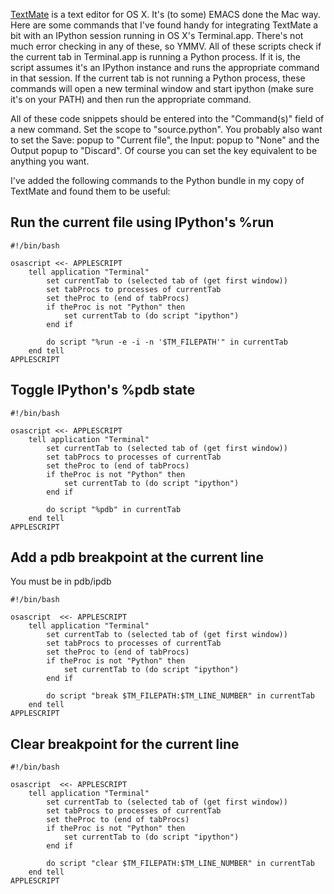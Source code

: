 [http://macromates.com/ TextMate] is a text editor for OS X. It's (to some) EMACS done the Mac way. Here are some commands that I've found handy for integrating TextMate a bit with an IPython session running in OS X's Terminal.app. There's not much error checking in any of these, so YMMV. All of these scripts check if the current tab in Terminal.app is running a Python process. If it is, the script assumes it's an IPython instance and runs the appropriate command in that session. If the current tab is not running a Python process, these commands will open a new terminal window and start ipython (make sure it's on your PATH) and then run the appropriate command.

All of these code snippets should be entered into the "Command(s)" field of a new command. Set the scope to "source.python".  You probably also want to set the Save: popup to "Current file", the Input: popup to "None" and the Output popup to "Discard". Of course you can set the key equivalent to be anything you want.

I've added the following commands to the Python bundle in my copy of TextMate and found them to be useful:

== Run the current file using IPython's %run ==
<syntaxhighlight lang="applescript">
#!/bin/bash
    
osascript <<- APPLESCRIPT
	tell application "Terminal"
		set currentTab to (selected tab of (get first window))
		set tabProcs to processes of currentTab
		set theProc to (end of tabProcs)
		if theProc is not "Python" then
			set currentTab to (do script "ipython")
		end if
		
		do script "%run -e -i -n '$TM_FILEPATH'" in currentTab
	end tell
APPLESCRIPT
</syntaxhighlight>

== Toggle IPython's %pdb state ==
<syntaxhighlight lang="applescript">
#!/bin/bash

osascript <<- APPLESCRIPT
	tell application "Terminal"
		set currentTab to (selected tab of (get first window))
		set tabProcs to processes of currentTab
		set theProc to (end of tabProcs)
		if theProc is not "Python" then
			set currentTab to (do script "ipython")
		end if
	
		do script "%pdb" in currentTab
	end tell
APPLESCRIPT
</syntaxhighlight>

== Add a pdb breakpoint at the current line ==
You must be in pdb/ipdb

<syntaxhighlight lang="applescript">
#!/bin/bash

osascript  <<- APPLESCRIPT
	tell application "Terminal"
		set currentTab to (selected tab of (get first window))
		set tabProcs to processes of currentTab
		set theProc to (end of tabProcs)
		if theProc is not "Python" then
			set currentTab to (do script "ipython")
		end if
		
		do script "break $TM_FILEPATH:$TM_LINE_NUMBER" in currentTab
	end tell
APPLESCRIPT
</syntaxhighlight>

== Clear breakpoint for the current line ==

<syntaxhighlight lang="applescript">
#!/bin/bash

osascript  <<- APPLESCRIPT
	tell application "Terminal"
		set currentTab to (selected tab of (get first window))
		set tabProcs to processes of currentTab
		set theProc to (end of tabProcs)
		if theProc is not "Python" then
			set currentTab to (do script "ipython")
		end if
		
		do script "clear $TM_FILEPATH:$TM_LINE_NUMBER" in currentTab
	end tell
APPLESCRIPT
</syntaxhighlight>